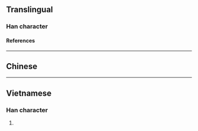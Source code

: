 {{also|枴|拐}}
{{character info}}
{{character info|0x2F8DF}}
==Translingual==

===Han character===
{{Han char|rn=75|rad=木|as=05|sn=9|four=46927|canj=DRKS|ids=⿰木另}}

====References====
{{Han ref|kx=0517.080|dkj=14584|hdz=21184.010|uh=67FA}}
{{Han ref|uh=2F8DF}}

----

==Chinese==
{{zh-see|枴|v}}

----

==Vietnamese==

===Han character===
{{vi-readings|rs=木05|reading=quảy}}

# {{rfdef|vi|sort=木05}}

{{cln|vi|Han tu}}